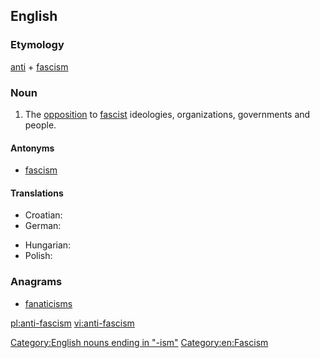 ==English==
{{wikipedia}}

===Etymology===
[[anti]] + [[fascism]]

===Noun===
{{head|en|noun}}

# The [[opposition]] to [[fascist]] ideologies, organizations, governments and people.

====Antonyms====
* [[fascism]]

====Translations====
{{trans-top|the opposition to fascist ideologies}}
* Croatian: {{t-|hr|antifašizam|m}}
* German: {{t-|de|Antifaschismus|m}}
{{trans-mid}}
* Hungarian: {{t-|hu|antifasizmus}}
* Polish: {{t-|pl|antyfaszyzm}}
{{trans-bottom}}

===Anagrams===
* [[fanaticisms#English|fanaticisms]]

[[Category:English nouns ending in "-ism"]]
[[Category:en:Fascism]]

[[pl:anti-fascism]]
[[vi:anti-fascism]]